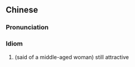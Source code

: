 {{also|风韵犹存}}
==Chinese==
{{zh-forms|s=风韵犹存|type=211}}

===Pronunciation===
{{zh-pron
|m=fēngyùn yóu cún
|cat=id
}}

===Idiom===
{{zh-idiom}}

# (said of a middle-aged woman) still attractive